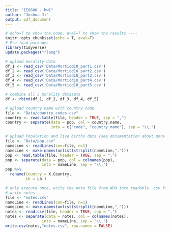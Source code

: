```yaml
---
title: "IE6600 - hw1"
author: "Joshua Ji"
output: pdf_document
---
```


```r
# echo=T to show the code, eval=T to show the results ----
knitr::opts_chunk$set(echo = T, eval=T) 
# Pre-load packages ----
library(tidyverse)
update.packages("rlang")
```

```R
# upload morality data
df_1 <- read_csv('Data/Morticd10_part1.csv')
df_2 <- read_csv('Data/Morticd10_part2.csv')
df_3 <- read_csv('Data/Morticd10_part3.csv')
df_4 <- read_csv('Data/Morticd10_part4.csv')
df_5 <- read_csv('Data/Morticd10_part5.csv')
```

```R
# combine all 5 morality datasets
df <- rbind(df_1, df_2, df_3, df_4, df_5)
```

```R
# upload country name with country code
file <- "Data/country_codes.csv"
country <- read.table(file, header = TRUE, sep = ",")
country <- separate(data = pop, col = country.name, 
                    into = c("code", "country_name"), sep = "\\,")
```
```R
# upload Population and live births data (see documentation about more details)
file <- "Data/pop.csv"
nameLine <- readLines(con=file, n=1)
nameLine <- make.names(unlist(strsplit(nameLine,",")))
pop <- read.table(file, header = TRUE, sep = ",")
pop <- separate(data = pop, col = colnames(pop), 
                into = nameLine, sep = "\\,")
pop %>%
  rename(Country = X.Country,
         Lb = Lb.)
```

```R
# only execute once, write the note file from WHO into readable .csv file
# write notes
file <- "notes.csv"
nameLine <- readLines(con=file, n=1)
nameLine <- make.names(unlist(strsplit(nameLine,",")))
notes <- read.csv(file, header = TRUE, sep = ",")
notes <- separate(data = notes, col = colnames(notes), 
                into = nameLine, sep = "\\,")
write.csv(notes,"notes.csv", row.names = FALSE)
```



